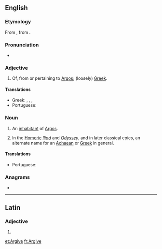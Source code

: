 {{also|argive}}
==English==
{{wikipedia|Argives}}

===Etymology===
From {{etyl|la|en}} {{m|la|Argīvus}}, from {{etyl|grc|en}} {{m|grc|Ἀργεῖος}}.

===Pronunciation===
* {{a|UK}} {{IPA|/ˈɑːɡʌɪv/|lang=en}}

===Adjective===
{{en-adj}}

# {{lb|en|Ancient Greece}} Of, from or pertaining to [[Argos]]; (loosely) [[Greek]].

====Translations====
{{trans-top|from or pertaining to Argos}}
* Greek: {{t+|el|αργείτικος}}, {{t|el|αργίτικος}}, {{t|el|αργείος}}, {{t|el|αργίτης}}
* Portuguese: {{t|pt|argivo}}
{{trans-mid}}
{{trans-bottom}}

===Noun===
{{en-noun}}

# {{lb|en|Ancient Greece}} An [[inhabitant]] of [[Argos]].
# {{lb|en|poetic}} In the [[Homer]]ic ''[[Iliad]]'' and ''[[Odyssey]]'', and in later classical epics, an alternate name for an [[Achaean]] or [[Greek]] in general.

====Translations====
{{trans-top|person from Argos}}
* Portuguese: {{t|pt|argivo|m}}
{{trans-mid}}
{{trans-bottom}}

===Anagrams===
* {{l|en|virgae}}

----

==Latin==

===Adjective===
{{la-adj-form|Argīve}}

# {{inflection of|Argīvus||voc|m|s|lang=la}}

[[et:Argive]]
[[fr:Argive]]
